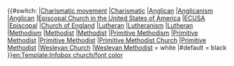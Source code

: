 <includeonly>{{#switch:{{{denom|}}}
<!--CHARISMATIC MOVEMENT-->
|[[Charismatic movement]]
|[[Charismatic movement|Charismatic]]
<!--CHURCH OF ENGLAND (ANGLICANISM)-->
|[[Anglican]]
|[[Anglicanism]]
|[[Anglicanism|Anglican]]
|[[Episcopal Church in the United States of America]]
|[[Episcopal Church in the United States of America|ECUSA]]
|[[Episcopal Church in the United States of America|Episcopal]]
|[[Church of England]]
<!--LUTHERANISM-->
|[[Lutheran]]
|[[Lutheranism]]
|[[Lutheranism|Lutheran]]
<!--METHODISM-->
|[[Methodism]]
|[[Methodism|Methodist]]
|[[Methodist]]
|[[Primitive Methodism]]
|[[Primitive Methodist]]
|[[Primitive Methodism|Primitive Methodist]]
|[[Primitive Methodist Church]]
|[[Primitive Methodist Church|Primitive Methodist]]
|[[Wesleyan Church]]
|[[Wesleyan Church|Wesleyan Methodist]] = white
|#default = black
}}[[en:Template:Infobox church/font color]]</includeonly><noinclude>{{Documentation}}</noinclude>